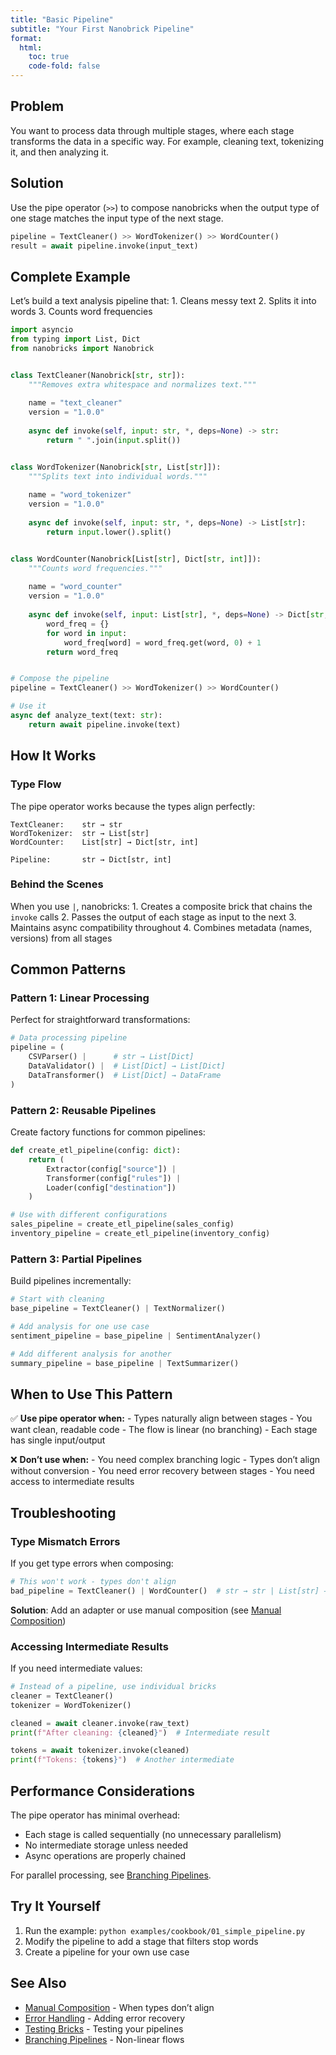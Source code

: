 ```yaml
---
title: "Basic Pipeline"
subtitle: "Your First Nanobrick Pipeline"
format:
  html:
    toc: true
    code-fold: false
---
```


## Problem

You want to process data through multiple stages, where each stage transforms the data in a specific way. For example, cleaning text, tokenizing it, and then analyzing it.

## Solution

Use the pipe operator (`>>`) to compose nanobricks when the output type of one stage matches the input type of the next stage.

```python
pipeline = TextCleaner() >> WordTokenizer() >> WordCounter()
result = await pipeline.invoke(input_text)
```

## Complete Example

Let's build a text analysis pipeline that:
1. Cleans messy text
2. Splits it into words
3. Counts word frequencies

```python
import asyncio
from typing import List, Dict
from nanobricks import Nanobrick


class TextCleaner(Nanobrick[str, str]):
    """Removes extra whitespace and normalizes text."""
    
    name = "text_cleaner"
    version = "1.0.0"
    
    async def invoke(self, input: str, *, deps=None) -> str:
        return " ".join(input.split())


class WordTokenizer(Nanobrick[str, List[str]]):
    """Splits text into individual words."""
    
    name = "word_tokenizer"
    version = "1.0.0"
    
    async def invoke(self, input: str, *, deps=None) -> List[str]:
        return input.lower().split()


class WordCounter(Nanobrick[List[str], Dict[str, int]]):
    """Counts word frequencies."""
    
    name = "word_counter"
    version = "1.0.0"
    
    async def invoke(self, input: List[str], *, deps=None) -> Dict[str, int]:
        word_freq = {}
        for word in input:
            word_freq[word] = word_freq.get(word, 0) + 1
        return word_freq


# Compose the pipeline
pipeline = TextCleaner() >> WordTokenizer() >> WordCounter()

# Use it
async def analyze_text(text: str):
    return await pipeline.invoke(text)
```

## How It Works

### Type Flow

The pipe operator works because the types align perfectly:

```
TextCleaner:    str → str
WordTokenizer:  str → List[str]
WordCounter:    List[str] → Dict[str, int]

Pipeline:       str → Dict[str, int]
```

### Behind the Scenes

When you use `|`, nanobricks:
1. Creates a composite brick that chains the `invoke` calls
2. Passes the output of each stage as input to the next
3. Maintains async compatibility throughout
4. Combines metadata (names, versions) from all stages

## Common Patterns

### Pattern 1: Linear Processing

Perfect for straightforward transformations:

```python
# Data processing pipeline
pipeline = (
    CSVParser() |      # str → List[Dict]
    DataValidator() |  # List[Dict] → List[Dict]
    DataTransformer()  # List[Dict] → DataFrame
)
```

### Pattern 2: Reusable Pipelines

Create factory functions for common pipelines:

```python
def create_etl_pipeline(config: dict):
    return (
        Extractor(config["source"]) |
        Transformer(config["rules"]) |
        Loader(config["destination"])
    )

# Use with different configurations
sales_pipeline = create_etl_pipeline(sales_config)
inventory_pipeline = create_etl_pipeline(inventory_config)
```

### Pattern 3: Partial Pipelines

Build pipelines incrementally:

```python
# Start with cleaning
base_pipeline = TextCleaner() | TextNormalizer()

# Add analysis for one use case
sentiment_pipeline = base_pipeline | SentimentAnalyzer()

# Add different analysis for another
summary_pipeline = base_pipeline | TextSummarizer()
```

## When to Use This Pattern

✅ **Use pipe operator when:**
- Types naturally align between stages
- You want clean, readable code
- The flow is linear (no branching)
- Each stage has single input/output

❌ **Don't use when:**
- You need complex branching logic
- Types don't align without conversion
- You need error recovery between stages
- You need access to intermediate results

## Troubleshooting

### Type Mismatch Errors

If you get type errors when composing:

```python
# This won't work - types don't align
bad_pipeline = TextCleaner() | WordCounter()  # str → str | List[str] → Dict
```

**Solution**: Add an adapter or use manual composition (see [Manual Composition](manual-composition.qmd))

### Accessing Intermediate Results

If you need intermediate values:

```python
# Instead of a pipeline, use individual bricks
cleaner = TextCleaner()
tokenizer = WordTokenizer()

cleaned = await cleaner.invoke(raw_text)
print(f"After cleaning: {cleaned}")  # Intermediate result

tokens = await tokenizer.invoke(cleaned)
print(f"Tokens: {tokens}")  # Another intermediate
```

## Performance Considerations

The pipe operator has minimal overhead:

- Each stage is called sequentially (no unnecessary parallelism)
- No intermediate storage unless needed
- Async operations are properly chained

For parallel processing, see [Branching Pipelines](branching-pipelines.qmd).

## Try It Yourself

1. Run the example: `python examples/cookbook/01_simple_pipeline.py`
2. Modify the pipeline to add a stage that filters stop words
3. Create a pipeline for your own use case

## See Also

- [Manual Composition](manual-composition.qmd) - When types don't align
- [Error Handling](error-handling.qmd) - Adding error recovery
- [Testing Bricks](testing-bricks.qmd) - Testing your pipelines
- [Branching Pipelines](branching-pipelines.qmd) - Non-linear flows